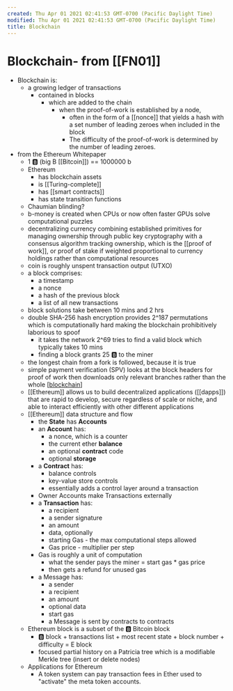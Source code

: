 ```yaml
---
created: Thu Apr 01 2021 02:41:53 GMT-0700 (Pacific Daylight Time)
modified: Thu Apr 01 2021 02:41:53 GMT-0700 (Pacific Daylight Time)
title: Blockchain
---
```

# Blockchain- from [[FN01]]
  - Blockchain is:
    - a growing ledger of transactions
      - contained in blocks
        - which are added to the chain
          - when the proof-of-work is established by a node,
            - often in the form of a [[nonce]] that yields a hash with a set number of leading zeroes when included in the block
            - The difficulty of the proof-of-work is determined by the number of leading zeroes.
  - from the Ethereum Whitepaper
    - 1 🅱️ (big B [[Bitcoin]]) == 1000000 b
    - Ethereum
      - has blockchain assets
      - is [[Turing-complete]]
      - has [[smart contracts]]
      - has state transition functions
    - Chaumian blinding?
    - b-money is created when CPUs or now often faster GPUs solve computational puzzles
    - decentralizing currency combining established primitives for managing ownership through public key cryptography with a consensus algorithm tracking ownership, which is the [[proof of work]], or proof of stake if weighted proportional to currency holdings rather than computational resources
    - coin is roughly unspent transaction output (UTXO)
    - a block comprises:
      - a timestamp
      - a nonce
      - a hash of the previous block
      - a list of all new transactions
    - block solutions take between 10 mins and 2 hrs
    - double SHA-256 hash encryption provides 2^187 permutations which is computationally hard making the blockchain prohibitively laborious to spoof
      - it takes the network 2^69 tries to find a valid block which typically takes 10 mins
      - finding a block grants 25 🅱️ to the miner
    - the longest chain from a fork is followed, because it is true
    - simple payment verification (SPV) looks at the block headers for proof of work then downloads only relevant branches rather than the whole [[blockchain]]
    - [[Ethereum]] allows us to build decentralized applications ([[dapps]]) that are rapid to develop, secure regardless of scale or niche, and able to interact efficiently with other different applications
    - [[Ethereum]] data structure and flow
      - the **State** has **Accounts**
      - an **Account** has:
        - a nonce, which is a counter
        - the current ether **balance**
        - an optional **contract** code
        - optional **storage**
      - a **Contract** has:
        - balance controls
        - key-value store controls
        - essentially adds a control layer around a transaction
      - Owner Accounts make Transactions externally
      - a **Transaction** has:
        - a recipient
        - a sender signature
        - an amount
        - data, optionally
        - starting Gas - the max computational steps allowed
        - Gas price - multiplier per step
      - Gas is roughly a unit of computation
        - what the sender pays the miner = start gas \* gas price
        - then gets a refund for unused gas
      - a Message has:
        - a sender
        - a recipient
        - an amount
        - optional data
        - start gas
        - a Message is sent by contracts to contracts
    - Ethereum block is a subset of the 🅱️ Bitcoin block
      - 🅱️ block + transactions list + most recent state + block number + difficulty = E block
      - focused partial history on a Patricia tree which is a modifiable Merkle tree (insert or delete nodes)
    - Applications for Ethereum
      - A token system can pay transaction fees in Ether used to "activate" the meta token accounts.

[//begin]: # "Autogenerated link references for markdown compatibility"
[blockchain]: blockchain "Blockchain"
[//end]: # "Autogenerated link references"

